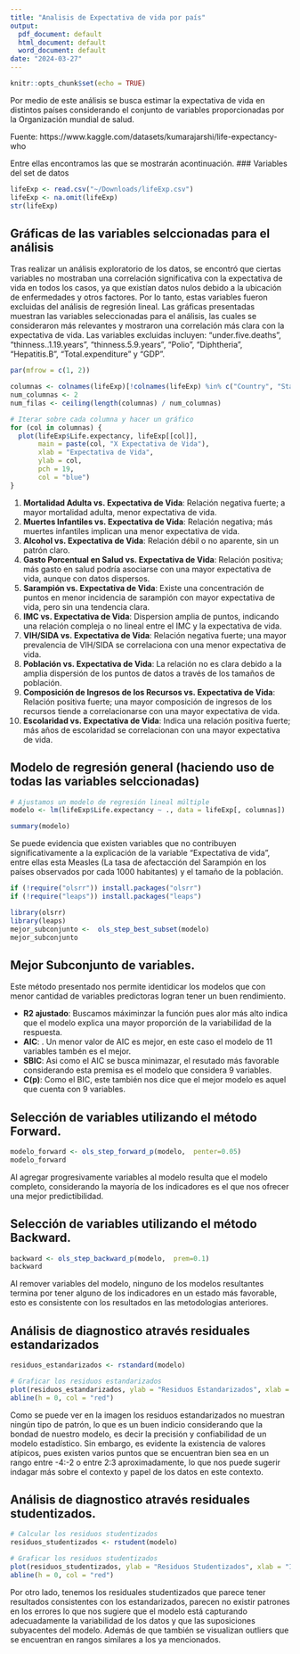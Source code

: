 ```yaml
---
title: "Analisis de Expectativa de vida por país"
output:
  pdf_document: default
  html_document: default
  word_document: default
date: "2024-03-27"
---
```


```r
knitr::opts_chunk$set(echo = TRUE)
```


Por medio de este análisis se busca estimar la expectativa de vida en distintos países considerando el conjunto de variables proporcionadas por la Organización mundial de salud.

Fuente: https://www.kaggle.com/datasets/kumarajarshi/life-expectancy-who

Entre ellas encontramos las que se mostrarán acontinuación.
### Variables del set de datos


```r
lifeExp <- read.csv("~/Downloads/lifeExp.csv")
lifeExp <- na.omit(lifeExp)
str(lifeExp)
```
## Gráficas de las variables selccionadas para el análisis

Tras realizar un análisis exploratorio de los datos, se encontró que ciertas variables no mostraban una correlación significativa con la expectativa de vida en todos los casos, ya que existían datos nulos debido a la ubicación de enfermedades y otros factores. Por lo tanto, estas variables fueron excluidas del análisis de regresión lineal. Las gráficas presentadas muestran las variables seleccionadas para el análisis, las cuales se consideraron más relevantes y mostraron una correlación más clara con la expectativa de vida. Las variables excluidas incluyen: "under.five.deaths", "thinness..1.19.years", "thinness.5.9.years", "Polio", "Diphtheria", "Hepatitis.B", "Total.expenditure" y "GDP".

```r
par(mfrow = c(1, 2))

columnas <- colnames(lifeExp)[!colnames(lifeExp) %in% c("Country", "Status", "Life.expectancy", "under.five.deaths", "thinness..1.19.years", "thinness.5.9.years", "Polio", "Diphtheria", "Hepatitis.B", "Total.expenditure", "GDP", "Year")]
num_columnas <- 2
num_filas <- ceiling(length(columnas) / num_columnas)

# Iterar sobre cada columna y hacer un gráfico
for (col in columnas) {
  plot(lifeExp$Life.expectancy, lifeExp[[col]], 
       main = paste(col, "X Expectativa de Vida"),
       xlab = "Expectativa de Vida",
       ylab = col,
       pch = 19,  
       col = "blue")
}
```

1. **Mortalidad Adulta vs. Expectativa de Vida**: Relación negativa fuerte; a mayor mortalidad adulta, menor expectativa de vida.
2. **Muertes Infantiles vs. Expectativa de Vida**: Relación negativa; más muertes infantiles implican una menor expectativa de vida.
3. **Alcohol vs. Expectativa de Vida**: Relación débil o no aparente, sin un patrón claro.
4. **Gasto Porcentual en Salud vs. Expectativa de Vida**: Relación positiva; más gasto en salud podría asociarse con una mayor expectativa de vida, aunque con datos dispersos.
5. **Sarampión vs. Expectativa de Vida**: Existe una concentración de puntos en menor incidencia de sarampión con mayor expectativa de vida, pero sin una tendencia clara.
6. **IMC vs. Expectativa de Vida**: Dispersion amplia de puntos, indicando una relación compleja o no lineal entre el IMC y la expectativa de vida.
7. **VIH/SIDA vs. Expectativa de Vida**: Relación negativa fuerte; una mayor prevalencia de VIH/SIDA se correlaciona con una menor expectativa de vida.
8. **Población vs. Expectativa de Vida**: La relación no es clara debido a la amplia dispersión de los puntos de datos a través de los tamaños de población.
9. **Composición de Ingresos de los Recursos vs. Expectativa de Vida**: Relación positiva fuerte; una mayor composición de ingresos de los recursos tiende a correlacionarse con una mayor expectativa de vida.
10. **Escolaridad vs. Expectativa de Vida**: Indica una relación positiva fuerte; más años de escolaridad se correlacionan con una mayor expectativa de vida.



## Modelo de regresión general (haciendo uso de todas las variables selccionadas)

```r

# Ajustamos un modelo de regresión lineal múltiple
modelo <- lm(lifeExp$Life.expectancy ~ ., data = lifeExp[, columnas])

summary(modelo)
```
Se puede evidencia que existen variables que no contribuyen significativamente a la explicación de la variable "Expectativa de vida", entre ellas esta Measles (La tasa de afectacción del Sarampión en los países observados por cada 1000 habitantes) y el tamaño de la población.


```r
if (!require("olsrr")) install.packages("olsrr")
if (!require("leaps")) install.packages("leaps")

library(olsrr)
library(leaps)
mejor_subconjunto <-  ols_step_best_subset(modelo)
mejor_subconjunto

```
## Mejor Subconjunto de variables.

Este método presentado nos permite identidicar los modelos que con menor cantidad de variables predictoras logran tener un buen rendimiento.

- **R2 ajustado**: Buscamos máximinzar la función pues alor más alto indica que el modelo explica una mayor proporción de la variabilidad de la respuesta.
- **AIC**: . Un menor valor de AIC es mejor, en este caso el modelo de 11 variables tambén es el mejor.
- **SBIC**: Asi como el AIC se busca minimazar, el resutado más favorable considerando esta premisa es el modelo que considera 9 variables.
- **C(p)**: Como el BIC, este también nos dice que el mejor modelo es aquel que cuenta con 9 variables.

## Selección de variables utilizando el método Forward.
```r
modelo_forward <- ols_step_forward_p(modelo,  penter=0.05)
modelo_forward
```
 Al agregar progresivamente variables al modelo resulta que el modelo completo, considerando la mayoría de los indicadores es el que nos ofrecer una mejor predictibilidad.

## Selección de variables utilizando el método Backward.
```r
backward <- ols_step_backward_p(modelo,  prem=0.1)
backward 
```
 Al remover variables del modelo, ninguno de los modelos resultantes termina por tener alguno de los indicadores en un estado más favorable, esto es consistente con los resultados en las metodologias anteriores.
 
## Análisis de diagnostico através residuales estandarizados 
```r
residuos_estandarizados <- rstandard(modelo)

# Graficar los residuos estandarizados
plot(residuos_estandarizados, ylab = "Residuos Estandarizados", xlab = "Índice de Observación")
abline(h = 0, col = "red")
```
Como se puede ver en la imagen los residuos estandarizados no muestran ningún tipo de patrón, lo que es un buen indicio considerando que la bondad de nuestro modelo, es decir la precisión y confiabilidad de un modelo estadístico. Sin embargo, es evidente la existencia de valores atípicos, pues existen varios puntos que se encuentran bien sea en un rango entre -4:-2 o entre 2:3 aproximadamente, lo que nos puede sugerir indagar más sobre el contexto y papel de los datos en este contexto.


## Análisis de diagnostico através residuales studentizados.
```r
# Calcular los residuos studentizados
residuos_studentizados <- rstudent(modelo)

# Graficar los residuos studentizados
plot(residuos_studentizados, ylab = "Residuos Studentizados", xlab = "Índice de Observación")
abline(h = 0, col = "red")

```

Por otro lado, tenemos los residuales studentizados que parece tener resultados consistentes con los estandarizados, parecen no existir patrones en los errores lo que nos sugiere  que el modelo está capturando adecuadamente la variabilidad de los datos y que las suposiciones subyacentes del modelo. Además de que  también se visualizan outliers que se encuentran en rangos similares a los ya mencionados.